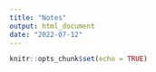 ```yaml
---
title: "Notes"
output: html_document
date: "2022-07-12"
---
```


```r
knitr::opts_chunk$set(echo = TRUE)
```

